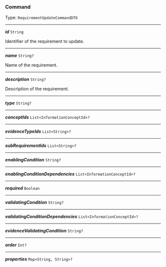 


### Command

Type: `RequirementUpdateCommandDTO`

---

***id*** `String`

Identifier of the requirement to update.



---

***name*** `String?`

Name of the requirement.



---

***description*** `String?`

Description of the requirement.



---

***type*** `String?`

---

***conceptIds*** `List<InformationConceptId>?`

---

***evidenceTypeIds*** `List<String>?`

---

***subRequirementIds*** `List<String>?`

---

***enablingCondition*** `String?`

---

***enablingConditionDependencies*** `List<InformationConceptId>?`

---

***required*** `Boolean`

---

***validatingCondition*** `String?`

---

***validatingConditionDependencies*** `List<InformationConceptId>?`

---

***evidenceValidatingCondition*** `String?`

---

***order*** `Int?`

---

***properties*** `Map<String, String>?`
